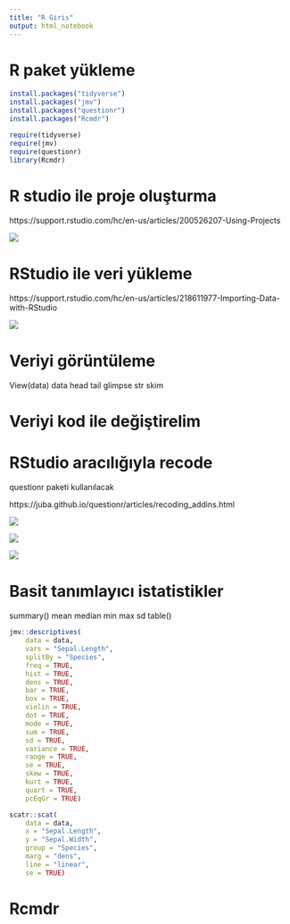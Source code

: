 ```yaml
---
title: "R Giris"
output: html_notebook
---
```


# R paket yükleme
```r
install.packages("tidyverse")
install.packages("jmv")
install.packages("questionr")
install.packages("Rcmdr")
```

```r
require(tidyverse)
require(jmv)
require(questionr)
library(Rcmdr)
```

# R studio ile proje oluşturma

https://support.rstudio.com/hc/en-us/articles/200526207-Using-Projects

![](http://www.rstudio.com/images/docs/projects_new.png)

# RStudio ile veri yükleme

https://support.rstudio.com/hc/en-us/articles/218611977-Importing-Data-with-RStudio

![](https://support.rstudio.com/hc/en-us/article_attachments/206277618/data-import-overview.gif)


# Veriyi görüntüleme

View(data)
data
head
tail
glimpse
str
skim

# Veriyi kod ile değiştirelim


# RStudio aracılığıyla recode

questionr paketi kullanılacak

https://juba.github.io/questionr/articles/recoding_addins.html


![](https://raw.githubusercontent.com/juba/questionr/master/resources/screenshots/irec_1.png)




![](https://raw.githubusercontent.com/juba/questionr/master/resources/screenshots/irec_2.png)




![](https://raw.githubusercontent.com/juba/questionr/master/resources/screenshots/irec_3.png)



# Basit tanımlayıcı istatistikler

summary()
mean
median
min
max
sd
table()



```r
jmv::descriptives(
    data = data,
    vars = "Sepal.Length",
    splitBy = "Species",
    freq = TRUE,
    hist = TRUE,
    dens = TRUE,
    bar = TRUE,
    box = TRUE,
    violin = TRUE,
    dot = TRUE,
    mode = TRUE,
    sum = TRUE,
    sd = TRUE,
    variance = TRUE,
    range = TRUE,
    se = TRUE,
    skew = TRUE,
    kurt = TRUE,
    quart = TRUE,
    pcEqGr = TRUE)
```


```r

scatr::scat(
    data = data,
    x = "Sepal.Length",
    y = "Sepal.Width",
    group = "Species",
    marg = "dens",
    line = "linear",
    se = TRUE)

```


# Rcmdr


